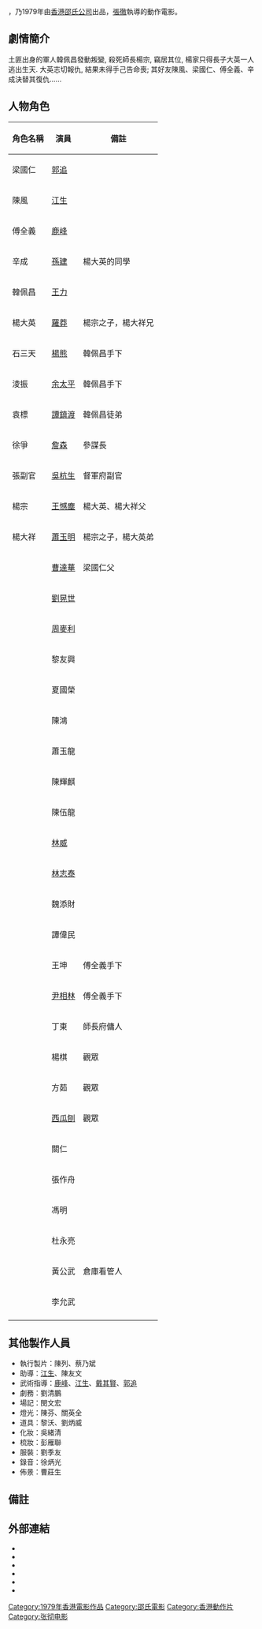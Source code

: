 {{article issues
|
{{Expand|time=2010-05-02T12:30:02+00:00}}
{{Intromissing|time=2010-05-02T12:30:02+00:00}}
{{Unreferenced|time=2010-05-02T12:30:02+00:00}}
}}
{{Infobox Film
| name               = 雜技亡命隊
| original_name      = ''{{lang|en|The Daredevils}}''<br>''{{lang|en|Daredevils of Kung Fu}}''
| image              = The Daredevils.jpg
| caption            = 
| director           = [[張徹|張徹]]
| producer_2         = [[方逸華|方逸華]]
| producer           = [[邵逸夫|邵逸夫]]
| writer             = [[倪匡|倪匡]] <br> [[張徹|張徹]]
| narrator           = 
| starring           = [[郭追|郭追]] <br> [[江生|江生]] <br> [[鹿峰|鹿峰]] <br> [[孫建|孫建]] <br> [[王力_(演員)|王力]] <br> [[羅莽|羅莽]]
| music              = [[王居仁|王居仁]]
| cinematography     = [[曹惠琪|曹惠琪]]
| editing            = [[姜興隆|姜興隆]] <br> [[李炎海|李炎海]]
| studio             = [[邵氏公司|邵氏兄弟（香港）有限公司]]
| distributor        = [[邵氏公司|邵氏兄弟（香港）有限公司]]
| released           = {{HKG-1959}}：{{film date|1979|6|29}}<ref name="t001">[http://www.angelfire.com/home/bobic/HK_Movies/HK/hk1979c-b5.htm 香港電影票房 1979 〔華語電影〕]，〈香港電影票房全紀錄〉</ref><br>{{GER}}：{{start date|1980|7|18}}<br>{{FRA}}：{{start date|1983|3|16}}<br>{{POR}}：{{start date|1984|1|11}}
| runtime            = 80 分鐘
| country            = {{英屬香港電影}}
| language           = 粵語
| budget             = 
| gross              = HK $849,538<ref name="t001" />
| preceded_by        = 
| followed_by        = 
| imdb_id            = tt0080318
}}


{{engname|《雜技亡命隊》|''The Daredevils''}}，乃1979年由[[香港|香港]][[邵氏公司|邵氏公司]]出品，[[張徹|張徹]]執導的動作電影。

== 劇情簡介 ==
土匪出身的軍人韓佩昌發動叛變, 殺死師長楊宗, 竊居其位, 楊家只得長子大英一人逃出生天. 大英志切報仇, 結果未得手己告命喪; 其好友陳風、梁國仁、傅全義、辛成決替其復仇......

== 人物角色 ==
{| class="wikitable" 
|- 
! 角色名稱 || 演員 || 備註
|- 
| 梁國仁 || [[郭追|郭追]] ||
|-
| 陳風 || [[江生|江生]] ||
|-
| 傅全義 || [[鹿峰|鹿峰]] ||
|-
| 辛成 || [[孫建|孫建]] || 楊大英的同學
|-
| 韓佩昌 || [[王力_(演員)|王力]] ||
|-
| 楊大英 || [[羅莽|羅莽]] || 楊宗之子，楊大祥兄
|-
| 石三天 || [[楊雄_(演員)|楊熊]] || 韓佩昌手下
|-
| 淩振 || [[余太平|余太平]] || 韓佩昌手下
|-
| 袁標 || [[譚鎮渡|譚鎮渡]] || 韓佩昌徒弟
|-
| 徐爭 || [[詹森_(演員)|詹森]] || 參謀長
|-
| 張副官 || [[吳杭生|吳杭生]] || 督軍府副官
|-
| 楊宗 || [[王憾塵|王憾塵]] || 楊大英、楊大祥父
|-
| 楊大祥 || [[蕭玉明|蕭玉明]] || 楊宗之子，楊大英弟
|-
| || [[曹達華|曹達華]] || 梁國仁父
|-
| || [[劉晃世|劉晃世]] ||
|-
| || [[周麥利|周麥利]] ||
|-
| || 黎友興 ||
|-
| || 夏國榮 ||
|-
| || 陳鴻 ||
|-
| || 蕭玉龍 ||
|-
| || 陳輝麒 ||
|-
| || 陳伍龍 ||
|-
| || [[林威|林威]] ||
|-
| || [[林志泰|林志泰]] ||
|-
| || 魏添財 ||
|-
| || 譚偉民 ||
|-
| || 王坤 || 傅全義手下
|-
| || [[尹相林|尹相林]] || 傅全義手下
|-
| || 丁東 || 師長府傭人
|-
| || 楊棋 || 觀眾
|-
| || 方茹 || 觀眾
|-
| || [[西瓜刨|西瓜刨]] || 觀眾
|-
| || 關仁 ||
|-
| || 張作舟 ||
|-
| || 馮明 ||
|-
| || 杜永亮 ||
|-
| || 黃公武 || 倉庫看管人
|-
| || 李允武 ||
|-
|}

== 其他製作人員 ==
*執行製片：陳列、蔡乃斌
*助導：[[江生|江生]]、陳友文
*武術指導：[[鹿峰|鹿峰]]、[[江生|江生]]、[[戴徹|戴其賢]]、[[郭追|郭追]]
*劇務：劉清鵬
*場記：閔文宏
*燈光：陳芬、關英全
*道具：黎沃、劉炳威
*化妝：吳緒清
*梳妝：彭雁聯
*服裝：劉季友
*錄音：徐炳光
*佈景：曹莊生

== 備註 ==
<references/>

== 外部連結 ==
*{{hkmdb title|6000}}
*{{douban}}
*{{Mtime|24361}}
*{{Amg movie|124807}}
*{{rotten-tomatoes|za_ji_wang_ming_dui}}
*{{imdb title|0080318}}

{{張徹}}

[[Category:1979年香港電影作品|Category:1979年香港電影作品]]
[[Category:邵氏電影|Category:邵氏電影]]
[[Category:香港動作片|Category:香港動作片]]
[[Category:张彻电影|Category:张彻电影]]